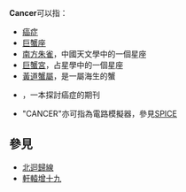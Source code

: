 {{wiktionary|cancer|Cancer}}
'''Cancer'''可以指：
* [[癌症|癌症]]
* [[巨蟹座|巨蟹座]]
* [[南方朱雀|南方朱雀]]，中國天文學中的一個星座
* [[巨蟹宮|巨蟹宮]]，占星學中的一個星座
* [[黃道蟹屬|黃道蟹屬]]，是一屬海生的蟹
* {{link-en|Cancer (期刊)|Cancer (journal)}}，一本探討癌症的期刊
* "CANCER"亦可指為電路模擬器，參見[[SPICE|SPICE]]


== 參見 ==
* [[北迴歸線|北迴歸線]]
* [[軒轅增十九|軒轅增十九]]

{{disambiguation}}
